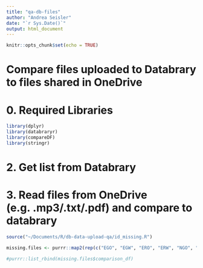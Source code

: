 ```yaml
---
title: "qa-db-files"
author: "Andrea Seisler"
date: "`r Sys.Date()`"
output: html_document
---
```



```r
knitr::opts_chunk$set(echo = TRUE)
```
# Compare files uploaded to Databrary to files shared in OneDrive

# 0. Required Libraries

```r
library(dplyr)
library(databraryr)
library(compareDF)
library(stringr)
```

# 2. Get list from Databrary




# 3.  Read files from OneDrive (e.g. .mp3/.txt/.pdf) and compare to databrary
```r
source("~/Documents/R/db-data-upload-qa/id_missing.R")

missing.files <- purrr::map2(rep(c("EGO", "EGW", "ERO", "ERW", "NGO", "NGW", "NRO", "NRW"),4), rep(c("K","1","2","3"),8),id_missing)

#purrr::list_rbind(missing.files$comparison_df)

```


